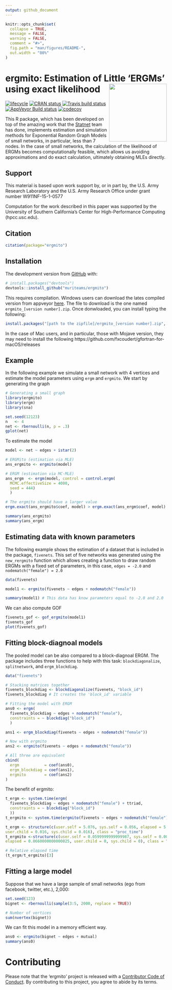 ```yaml
---
output: github_document
---
```


<!-- README.md is generated from README.Rmd. Please edit that file -->

```r
knitr::opts_chunk$set(
  collapse = TRUE,
  message = FALSE,
  warning = FALSE,
  comment = "#>",
  fig.path = "man/figures/README-",
  out.width = "80%"
)
```
# ergmito: Estimation of Little 'ERGMs' using exact likelihood <img src="man/figures/logo.png" align="right" width="180px"/>

[![lifecycle](https://img.shields.io/badge/lifecycle-experimental-orange.svg)](https://www.tidyverse.org/lifecycle/#experimental) 
[![CRAN status](https://www.r-pkg.org/badges/version/ergmito)](https://cran.r-project.org/package=ergmito)
[![Travis build status](https://travis-ci.org/muriteams/ergmito.svg?branch=master)](https://travis-ci.org/muriteams/ergmito)
[![AppVeyor Build status](https://ci.appveyor.com/api/projects/status/nl1irakr2g6y6w03?svg=true)](https://ci.appveyor.com/project/gvegayon/ergmito)
[![codecov](https://codecov.io/gh/muriteams/ergmito/branch/master/graph/badge.svg)](https://codecov.io/gh/muriteams/ergmito)

This R package, which has been developed on top of the amazing work that the
[Statnet](https://github.com/statnet) team has done, implements estimation and
simulation methods for Exponential Random Graph Models of small networks, in
particular, less than 7 nodes. In the case of small networks, the calculation
of the likelihood of ERGMs becomes computationally feasible, which allows us
avoiding approximations and do exact calculation, ultimately obtaining MLEs
directly.


## Support

This material is based upon work support by, or in part by, the U.S.
Army Research Laboratory and the U.S. Army Research Office under
grant number W911NF-15-1-0577

Computation for the work described in this paper was supported by
the University of Southern California's Center for High-Performance
Computing (hpcc.usc.edu).

## Citation

```r
citation(package="ergmito")
```


## Installation

The development version from [GitHub](https://github.com/) with:

``` r
# install.packages("devtools")
devtools::install_github("muriteams/ergmito")
```

This requires compilation. Windows users can download the lates compiled version from appveyor [here](https://ci.appveyor.com/project/gvegayon/ergmito/build/artifacts). The file to download is the one named `ergmito_[version number].zip`. Once donwloaded, you can install typing the following:

```r
install.packages("[path to the zipfile]/ergmito_[version number].zip", repos = FALSE)
```

In the case of Mac users, and in particular, those with Mojave version, they may need to install
the following https://github.com/fxcoudert/gfortran-for-macOS/releases

## Example

In the following example we simulate a small network with 4 vertices and estimate
the model parameters using `ergm` and `ergmito`. We start by generating the graph

```r
# Generating a small graph
library(ergmito)
library(ergm)
library(sna)

set.seed(12123)
n   <- 4
net <- rbernoulli(n, p = .3)
gplot(net)
```

To estimate the model

```r
model <- net ~ edges + istar(2)

# ERGMito (estimation via MLE)
ans_ergmito <- ergmito(model)
```

```r
# ERGM (estimation via MC-MLE)
ans_ergm  <- ergm(model, control = control.ergm(
  MCMC.effectiveSize = 4000,
  seed = 444)
  )

# The ergmito should have a larger value
ergm.exact(ans_ergmito$coef, model) > ergm.exact(ans_ergm$coef, model)

summary(ans_ergmito)
summary(ans_ergm)
```

## Estimating data with known parameters

The following example shows the estimation of a dataset that is included in the package,
`fivenets`. This set of five networks was generated using the `new_rergmito` function
which allows creating a function to draw random ERGMs with a fixed set of parameters,
in this case, `edges = -2.0` and `nodematch("female") = 2.0`

```r
data(fivenets)

model1 <- ergmito(fivenets ~ edges + nodematch("female"))

summary(model1) # This data has know parameters equal to -2.0 and 2.0
```

We can also compute GOF

```r
fivenets_gof <- gof_ergmito(model1)
fivenets_gof
plot(fivenets_gof)
```

## Fitting block-diagnoal models

The pooled model can be also compared to a block-diagnoal ERGM. The package includes
three functions to help with this task: `blockdiagonalize`, `splitnetwork`, and
`ergm_blockdiag`.

```r

data("fivenets")

# Stacking matrices together
fivenets_blockdiag <- blockdiagonalize(fivenets, "block_id")
fivenets_blockdiag # It creates the 'block_id' variable
```

```r
# Fitting the model with ERGM
ans0 <- ergm(
  fivenets_blockdiag ~ edges + nodematch("female"),
  constraints = ~ blockdiag("block_id")
  )
```

```r
ans1 <- ergm_blockdiag(fivenets ~ edges + nodematch("female"))
```

```r
# Now with ergmito
ans2 <- ergmito(fivenets ~ edges + nodematch("female"))

# All three are equivalent
cbind(
  ergm           = coef(ans0),
  ergm_blockdiag = coef(ans1),
  ergmito        = coef(ans2)
)
```

The benefit of ergmito:

```r
t_ergm <- system.time(ergm(
  fivenets_blockdiag ~ edges + nodematch("female") + ttriad,
  constraints = ~ blockdiag("block_id")
  ))
t_ergmito <- system.time(ergmito(fivenets ~ edges + nodematch("female")  + ttriad))
```

```r
t_ergm <- structure(c(user.self = 5.076, sys.self = 0.056, elapsed = 5.134, 
user.child = 0.016, sys.child = 0.016), class = "proc_time")
t_ergmito <-structure(c(user.self = 0.0599999999999987, sys.self = 0.00800000000000001, 
elapsed = 0.0660000000000025, user.child = 0, sys.child = 0), class = "proc_time")
```


```r
# Relative elapsed time
(t_ergm/t_ergmito)[3]
```

## Fitting a large model

Suppose that we have a large sample of small networks (ego from facebook, twitter, etc.), 2,000:

```r
set.seed(123)
bignet <- rbernoulli(sample(3:5, 2000, replace = TRUE))

# Number of vertices
sum(nvertex(bignet))
```

We can fit this model in a memory efficient way.

```r
ans0 <- ergmito(bignet ~ edges + mutual)
summary(ans0)
```

# Contributing

Please note that the 'ergmito' project is released with a [Contributor Code of Conduct](CODE_OF_CONDUCT.md). By contributing to this project, you agree to abide by its terms.
